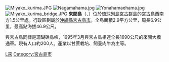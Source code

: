 {{unreferenced|time=2015-06-07T20:17:38+00:00}}
{{noteTA
|1=zh-hans:千米; zh-hant:公里;
|2=zh-hans:米; zh-hant:公尺;
}}
[[File:Miyako_kurima.JPG|thumb]]
[[File:Nagamahama.jpg|thumb]]
[[File:Yonahamaehama.jpg|thumb]]
[[File:Miyako_kurima_bridge.JPG|thumb]]
'''來間島'''（{{jpn|j=来間島|hg=くりまじま・くれまじま|rm=Kurima-jima・Kurema-jima}}、{{ryu|r=来間|kn=ッフィマ・ッフャーマ|rm=Ffima・Ffyaama}}）位於[[琉球列島|琉球列島]][[宮古群島|宮古群島]]的[[宮古島|宮古島]]西南方1.5公里處。行政區劃屬於[[沖繩縣|沖繩縣]][[宮古島市|宮古島市]]。全島面積2.9平方公里，周長6.9公里，最高點海拔46.9公尺。

與宮古島同樣是珊瑚礁島嶼，1995年3月與宮古島相連全長1690公尺的來間大橋通車。現有人口約200人。產業以甘蔗栽培、飼養肉牛為主等。
{{Commonscat|Kurima Island}}
{{宮古群島}}
{{coord|24|43|33|N|125|15|06|E|region:JP-47|display=title}}
[[Category:宮古群島|L來]]
[[Category:宮古島市|Category:宮古島市]]